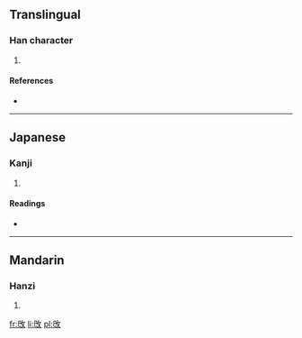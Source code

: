 ==Translingual==

===Han character===
{{Han char|rn=66|rad=攴|as=03|sn=7|four=|canj=口山人大 (RUOK)}}

# {{defn|Han|sort=攴03}}

====References====
* {{Han ref|kx=0468.120|dkj=13115|dj=0817.010|hdz=21450.020|uh=653A|ud=25914}}

----

==Japanese==

===Kanji===
{{ja-kanji|grade=|rs=攴03}}

# {{defn|Japanese|sort=攴03}}

====Readings====
* {{ja-readings|on=[[い]] (i), [[し]] (shi), [[じ]] (ji)|kun=}}

----

==Mandarin==

===Hanzi===
{{cmn-hanzi|pin=[[yǐ]] ([[yi3]])|wg=i<sup>3</sup>}}

# {{defn|Mandarin|sort=攴03}}

[[fr:攺]]
[[li:攺]]
[[pl:攺]]